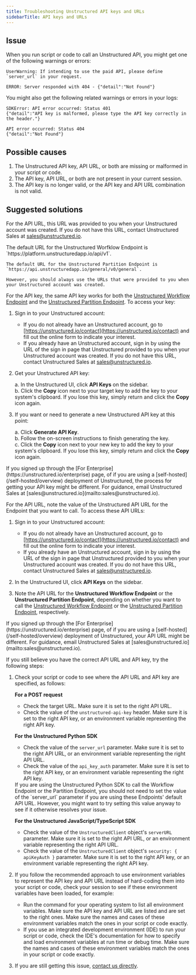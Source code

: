 ```yaml
---
title: Troubleshooting Unstructured API keys and URLs
sidebarTitle: API keys and URLs
---
```


## Issue

When you run script or code to call an Unstructured API, you might get one of the following warnings or errors:

```
UserWarning: If intending to use the paid API, please define `server_url` in your request.
```

```
ERROR: Server responded with 404 - {"detail":"Not Found"}
```

You might also get the following related warnings or errors in your logs:

```
SDKError: API error occurred: Status 401
{"detail":"API key is malformed, please type the API key correctly in the header."}
```

```
API error occurred: Status 404
{"detail":"Not Found"}
```

## Possible causes

1. The Unstructured API key, API URL, or both are missing or malformed in your script or code.
2. The API key, API URL, or both are not present in your current session.
3. The API key is no longer valid, or the API key and API URL combination is not valid.

## Suggested solutions

For the API URL, this URL was provided to you when your Unstructured account was created. 
If you do not have this URL, contact Unstructured Sales at [sales@unstructured.io](mailto:sales@unstructured.io).

<Note>
    The default URL for the Unstructured Worfklow Endpoint is `https://platform.unstructuredapp.io/api/v1`.

    The default URL for the Unstructured Partition Endpoint is `https://api.unstructuredapp.io/general/v0/general`. 
   
    However, you should always use the URLs that were provided to you when your Unstructured account was created.
</Note>

For the API key, the same API key works for both the [Unstructured Workflow Endpoint](/api-reference/workflow/overview) and the [Unstructured Partition Endpoint](/api-reference/partition/overview). To access your key:

1. Sign in to your Unstructured account:

   - If you do not already have an Unstructured account, go to [https://unstructured.io/contact](https://unstructured.io/contact) and fill out the online form to indicate your interest.
   - If you already have an Unstructured account, sign in by using the URL of the sign in page that Unstructured provided to you when your Unstructured account was created. 
     If you do not have this URL, contact Unstructured Sales at [sales@unstructured.io](mailto:sales@unstructured.io).

2. Get your Unstructured API key:

   a. In the Unstructured UI, click **API Keys** on the sidebar.<br/>
   b. Click the **Copy** icon next to your target key to add the key to your system's clipboard. If you lose this key, simply return and click the **Copy** icon again.<br/>
   
3. If you want or need to generate a new Unstructured API key at this point:

   a. Click **Generate API Key**.<br/>
   b. Follow the on-screen instructions to finish generating the key.<br/>
   c. Click the **Copy** icon next to your new key to add the key to your system's clipboard. If you lose this key, simply return and click the **Copy** icon again.<br/>

<Note>
    If you signed up through the [For Enterprise](https://unstructured.io/enterprise) page, of if you are using a [self-hosted](/self-hosted/overview) deployment of Unstructured, the process for getting your API key 
    might be different. For guidance, email Unstructured Sales at [sales@unstructured.io](mailto:sales@unstructured.io). 
</Note>
  
For the API URL, note the value of the Unstructured API URL for the Endpoint that you want to call. To access these API URLs:

1. Sign in to your Unstructured account:

   - If you do not already have an Unstructured account, go to [https://unstructured.io/contact](https://unstructured.io/contact) and fill out the online form to indicate your interest.
   - If you already have an Unstructured account, sign in by using the URL of the sign in page that Unstructured provided to you when your Unstructured account was created. 
     If you do not have this URL, contact Unstructured Sales at [sales@unstructured.io](mailto:sales@unstructured.io).

2. In the Unstructured UI, click **API Keys** on the sidebar.
3. Note the API URL for the **Unstructured Workflow Endpoint** or the **Unstructured Partition Endpoint**, depending on whether you want to call the 
   [Unstructured Workflow Endpoint](/api-reference/workflow/overview) or the [Unstructured Partition Endpoint](/api-reference/partition/overview), respectively.

<Note>
    If you signed up through the [For Enterprise](https://unstructured.io/enterprise) page, of if you are using a [self-hosted](/self-hosted/overview) deployment of Unstructured, your API URL 
    might be different. For guidance, email Unstructured Sales at [sales@unstructured.io](mailto:sales@unstructured.io). 
</Note>

If you still believe you have the correct API URL and API key, try the following steps:

1. Check your script or code to see where the API URL and API key are specified, as follows:

   **For a POST request**

   - Check the target URL. Make sure it is set to the right API URL.
   - Check the value of the `unstructured-api-key` header. Make sure it is set to the right API key, or an environment variable representing the right API key.

   **For the Unstructured Python SDK**

   - Check the value of the `server_url` parameter. Make sure it is set to the right API URL, or an environment variable representing the right API URL.
   - Check the value of the `api_key_auth` parameter. Make sure it is set to the right API key, or an environment variable representing the right API key.

   <Note>
       If you are using the Unstructured Python SDK to call the Workflow Endpoint or the Partition Endpoint, you should not need to set the value of the 
       `server_url` parameter if you are using these Endpoints' default API URL. However, you might want to try setting this value anyway to see if it otherwise resolves your issue.
   </Note>

   **For the Unstructured JavaScript/TypeScript SDK**

   - Check the value of the `UnstructuredClient` object's `serverURL` parameter. Make sure it is set to the right API URL, or an environment variable representing the right API URL.
   - Check the value of the `UnstructuredClient` object's `security: { apiKeyAuth }` parameter. Make sure it is set to the right API key, or an environment variable representing the right API key.
     
2. If you follow the recommended approach to use environment variables to represent the API key and API URL instead of hard-coding them into your script or code, check your session to see if these environment variables have been loaded, for example:

   - Run the command for your operating system to list all environment variables. Make sure the API key and API URL are listed and are set to the right ones. Make sure the names and cases of these environment variables match the ones in your script or code exactly.
   - If you use an integrated development environment (IDE) to run your script or code, check the IDE's documentation for how to specify and load environment variables at run time or debug time. Make sure the names and cases of these environment variables match the ones in your script or code exactly.

3. If you are still getting this issue, [contact us directly](https://unstructured.io/contact).

